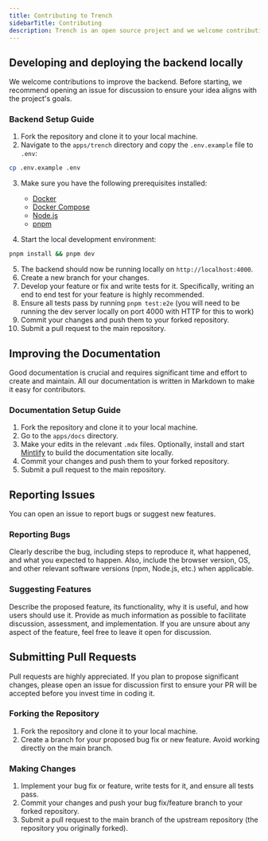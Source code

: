 ```yaml
---
title: Contributing to Trench
sidebarTitle: Contributing
description: Trench is an open source project and we welcome contributions from the community.
---
```




## Developing and deploying the backend locally

We welcome contributions to improve the backend. Before starting, we recommend opening an issue for discussion to ensure your idea aligns with the project's goals.

### Backend Setup Guide

1. Fork the repository and clone it to your local machine.
2. Navigate to the `apps/trench` directory and copy the `.env.example` file to `.env`:

```bash
cp .env.example .env
```

3. Make sure you have the following prerequisites installed:
   - [Docker](https://www.docker.com/products/docker-desktop/)
   - [Docker Compose](https://docs.docker.com/compose/install/)
   - [Node.js](https://nodejs.org/en/download/)
   - [pnpm](https://pnpm.io/installation)

4. Start the local development environment:

```bash
pnpm install && pnpm dev
```

5. The backend should now be running locally on `http://localhost:4000`.
6. Create a new branch for your changes.
7. Develop your feature or fix and write tests for it. Specifically, writing an end to end test for your feature is highly recommended.
8. Ensure all tests pass by running `pnpm test:e2e` (you will need to be running the dev server locally on port 4000 with HTTP for this to work)
9. Commit your changes and push them to your forked repository.
10. Submit a pull request to the main repository.

## Improving the Documentation

Good documentation is crucial and requires significant time and effort to create and maintain. All our documentation is written in Markdown to make it easy for contributors.

### Documentation Setup Guide

1. Fork the repository and clone it to your local machine.
2. Go to the `apps/docs` directory.
3. Make your edits in the relevant `.mdx` files. Optionally, install and start [Mintlify](https://mintlify.com/) to build the documentation site locally.
4. Commit your changes and push them to your forked repository.
5. Submit a pull request to the main repository.


## Reporting Issues

You can open an issue to report bugs or suggest new features.

### Reporting Bugs

Clearly describe the bug, including steps to reproduce it, what happened, and what you expected to happen. Also, include the browser version, OS, and other relevant software versions (npm, Node.js, etc.) when applicable.

### Suggesting Features

Describe the proposed feature, its functionality, why it is useful, and how users should use it. Provide as much information as possible to facilitate discussion, assessment, and implementation. If you are unsure about any aspect of the feature, feel free to leave it open for discussion.

## Submitting Pull Requests

Pull requests are highly appreciated. If you plan to propose significant changes, please open an issue for discussion first to ensure your PR will be accepted before you invest time in coding it.

### Forking the Repository

1. Fork the repository and clone it to your local machine.
2. Create a branch for your proposed bug fix or new feature. Avoid working directly on the main branch.

### Making Changes

1. Implement your bug fix or feature, write tests for it, and ensure all tests pass.
2. Commit your changes and push your bug fix/feature branch to your forked repository.
3. Submit a pull request to the main branch of the upstream repository (the repository you originally forked).

